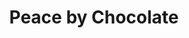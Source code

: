 ---
title: Peace by Chocolate
description: After the bombing of his father’s chocolate factory, a charming young Syrian refugee struggles to settle into his new small-town life, caught between following his dream and preserving his family’s legacy.
rating: PG
genre:
  - Drama
  - Comedy
length: 1h 40m
cast:
  - Hatem Ali
  - Ayham Abou Ammar
  - Yara Sabri
showtimes:
  - March 18th
  - March 20th
poster: ./images/peace-by-chocolate.webp
trailer: https://vimeo.com/698415041
socialImage: ./images/peace-by-chocolate.webp
reelAlternative: true
---